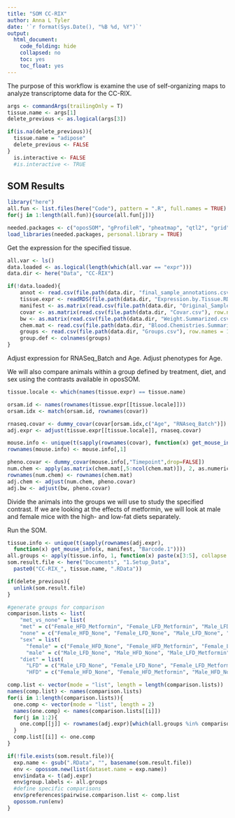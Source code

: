 ```yaml
---
title: "SOM CC-RIX"
author: Anna L Tyler
date: '`r format(Sys.Date(), "%B %d, %Y")`'
output:
  html_document:
    code_folding: hide
    collapsed: no
    toc: yes
    toc_float: yes
---
```


The purpose of this workflow is examine the use of self-organizing maps 
to analyze transcriptome data for the CC-RIX.


```r
args <- commandArgs(trailingOnly = T)
tissue.name <- args[1]
delete_previous <- as.logical(args[3])

if(is.na(delete_previous)){
  tissue.name = "adipose"
  delete_previous <- FALSE
}
  is.interactive <- FALSE
  #is.interactive <- TRUE
```

## SOM Results

```r
library("here")
all.fun <- list.files(here("Code"), pattern = ".R", full.names = TRUE)
for(j in 1:length(all.fun)){source(all.fun[j])}
```


```r
needed.packages <- c("oposSOM", "gProfileR", "pheatmap", "qtl2", "grid", "stringr")
load_libraries(needed.packages, personal.library = TRUE)
```


Get the expression for the specified tissue.


```r
all.var <- ls()
data.loaded <- as.logical(length(which(all.var == "expr")))
data.dir <- here("Data", "CC-RIX")

if(!data.loaded){
    annot <- read.csv(file.path(data.dir, "final_sample_annotations.csv"))
    tissue.expr <- readRDS(file.path(data.dir, "Expression.by.Tissue.RDS"))
    manifest <- as.matrix(read.csv(file.path(data.dir, "Original_Samples_Manifest.csv")))
    covar <- as.matrix(read.csv(file.path(data.dir, "Covar.csv"), row.names = 1))
    bw <- as.matrix(read.csv(file.path(data.dir, "Weight.Summarized.csv"), header = TRUE, row.names = 1))
    chem.mat <- read.csv(file.path(data.dir, "Blood.Chemistries.Summarized.csv"), row.names = 1)
    groups <- read.csv(file.path(data.dir, "Groups.csv"), row.names = 1)
    group.def <- colnames(groups)
}
```

Adjust expression for RNASeq_Batch and Age.
Adjust phenotypes for Age.

We will also compare animals within a
group defined by treatment, diet, and sex using the
contrasts available in oposSOM.

```r
tissue.locale <- which(names(tissue.expr) == tissue.name)

orsam.id <- names(rownames(tissue.expr[[tissue.locale]]))
orsam.idx <- match(orsam.id, rownames(covar))

rnaseq.covar <- dummy_covar(covar[orsam.idx,c("Age", "RNAseq_Batch")])
adj.expr <- adjust(tissue.expr[[tissue.locale]], rnaseq.covar)

mouse.info <- unique(t(sapply(rownames(covar), function(x) get_mouse_info(x, manifest, "User.Inputs"))))
rownames(mouse.info) <- mouse.info[,1]

pheno.covar <- dummy_covar(mouse.info[,"Timepoint",drop=FALSE])
num.chem <- apply(as.matrix(chem.mat[,5:ncol(chem.mat)]), 2, as.numeric)
rownames(num.chem) <- rownames(chem.mat)
adj.chem <- adjust(num.chem, pheno.covar)
adj.bw <- adjust(bw, pheno.covar)
```

Divide the animals into the groups we will use to study
the specified contrast. If we are looking at the effects
of metformin, we will look at male and female mice with
the high- and low-fat diets separately.

Run the SOM.

```r
tissue.info <- unique(t(sapply(rownames(adj.expr), 
  function(x) get_mouse_info(x, manifest, "Barcode.1"))))
all.groups <- apply(tissue.info, 1, function(x) paste(x[3:5], collapse = "_"))
som.result.file <- here("Documents", "1.Setup_Data", 
  paste0("CC-RIX_", tissue.name, ".RData"))

if(delete_previous){
  unlink(som.result.file)
}

#generate groups for comparison
comparison.lists <- list(
    "met_vs_none" = list(
    "met" = c("Female_HFD_Metformin", "Female_LFD_Metformin", "Male_LFD_Metformin", "Male_HFD_Metformin"),
    "none" = c("Female_HFD_None", "Female_LFD_None", "Male_LFD_None", "Male_HFD_None")),
    "sex" = list(
      "female" = c("Female_HFD_None", "Female_HFD_Metformin", "Female_LFD_None", "Female_LFD_Metformin"),
      "male" = c("Male_LFD_None", "Male_HFD_None", "Male_LFD_Metformin", "Male_HFD_Metformin")),
    "diet" = list(
      "LFD" = c("Male_LFD_None", "Female_LFD_None", "Female_LFD_Metformin", "Male_LFD_Metformin"),
      "HFD" = c("Female_HFD_None", "Female_HFD_Metformin", "Male_HFD_None", "Male_HFD_Metformin")))

comp.list <- vector(mode = "list", length = length(comparison.lists))
names(comp.list) <- names(comparison.lists)
for(i in 1:length(comparison.lists)){
  one.comp <- vector(mode = "list", length = 2)
  names(one.comp) <- names(comparison.lists[[i]])
  for(j in 1:2){
    one.comp[[j]] <- rownames(adj.expr)[which(all.groups %in% comparison.lists[[i]][[j]])]
  }
  comp.list[[i]] <- one.comp
}

if(!file.exists(som.result.file)){
  exp.name <- gsub(".RData", "", basename(som.result.file))
  env <- opossom.new(list(dataset.name = exp.name))
  env$indata <- t(adj.expr)
  env$group.labels <- all.groups
  #define specific comparisons
  env$preferences$pairwise.comparison.list <- comp.list
  opossom.run(env)
}
```
